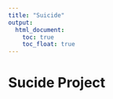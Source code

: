 ```yaml
---
title: "Suicide"
output: 
  html_document:
    toc: true
    toc_float: true
---
```

# Sucide Project